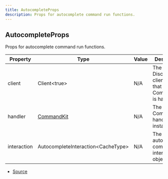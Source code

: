 ```yaml
---
title: AutocompleteProps
description: Props for autocomplete command run functions.
---
```


## AutocompleteProps

Props for autocomplete command run functions.

| Property | Type | Value | Description |
| ----------- | ----------- | ----------- | ----------- |
| client | Client\<true> | N/A | The Discord.js client object that CommandKit is handling. |
| handler | [CommandKit](/docs/classes/CommandKit) | N/A | The current CommandKit handler instance. |
| interaction | AutocompleteInteraction\<CacheType> | N/A | The current autocomplete command interaction object. |


- [Source](https://github.com/underctrl-io/commandkit/blob/fe9b9d88f8541b4758cc813e8505d26748e6e5bd/packages/commandkit/src/types.ts#L146)